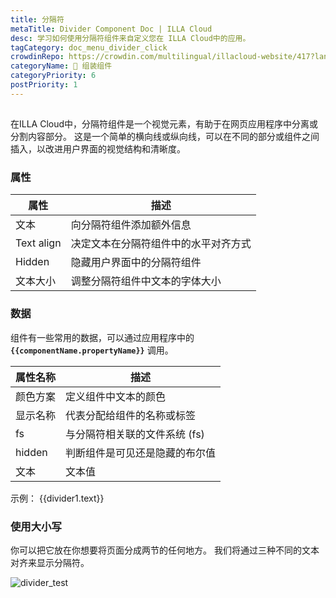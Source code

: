 ```yaml
---
title: 分隔符
metaTitle: Divider Component Doc | ILLA Cloud
desc: 学习如何使用分隔符组件来自定义您在 ILLA Cloud中的应用。
tagCategory: doc_menu_divider_click
crowdinRepo: https://crowdin.com/multilingual/illacloud-website/417?languages=zhcn&filter=basic&value=0
categoryName: 🧬 组装组件
categoryPriority: 6
postPriority: 1
---
```


## <h2 hidden>分隔符是什么？</h2>

在ILLA Cloud中，分隔符组件是一个视觉元素，有助于在网页应用程序中分离或分割内容部分。 这是一个简单的横向线或纵向线，可以在不同的部分或组件之间插入，以改进用户界面的视觉结构和清晰度。

### 属性

| 属性         | 描述                                                                  |
| ---------- | ------------------------------------------------------------------- |
| 文本         | 向分隔符组件添加额外信息                                                        |
| Text align | 决定文本在分隔符组件中的水平对齐方式                                                  |
| Hidden     | 隐藏用户界面中的分隔符组件                                                       |
| 文本大小       | 调整分隔符组件中文本的字体大小                                                     |

### 数据

组件有一些常用的数据，可以通过应用程序中的 **`{{componentName.propertyName}}`** 调用。

| 属性名称          | 描述                                                              |
| ------------- | --------------------------------------------------------------- |
| 颜色方案          | 定义组件中文本的颜色                                                      |
| 显示名称          | 代表分配给组件的名称或标签                                                   |
| fs            | 与分隔符相关联的文件系统 (fs)                                               |
| hidden        | 判断组件是可见还是隐藏的布尔值                                                 |
| 文本            | 文本值                                                             |

示例： {{divider1.text}}

### 使用大小写

你可以把它放在你想要将页面分成两节的任何地方。 我们将通过三种不同的文本对齐来显示分隔符。

![divider_test](https://cdn.illacloud.com/official-website/img/docs/dirder_test.jpg)
